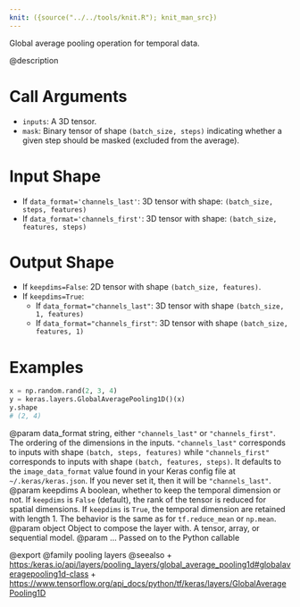 ```yaml
---
knit: ({source("../../tools/knit.R"); knit_man_src})
---
```

Global average pooling operation for temporal data.

@description

# Call Arguments
- `inputs`: A 3D tensor.
- `mask`: Binary tensor of shape `(batch_size, steps)` indicating whether
    a given step should be masked (excluded from the average).

# Input Shape
- If `data_format='channels_last'`:
    3D tensor with shape:
    `(batch_size, steps, features)`
- If `data_format='channels_first'`:
    3D tensor with shape:
    `(batch_size, features, steps)`

# Output Shape
- If `keepdims=False`:
    2D tensor with shape `(batch_size, features)`.
- If `keepdims=True`:
    - If `data_format="channels_last"`:
        3D tensor with shape `(batch_size, 1, features)`
    - If `data_format="channels_first"`:
        3D tensor with shape `(batch_size, features, 1)`

# Examples
```python
x = np.random.rand(2, 3, 4)
y = keras.layers.GlobalAveragePooling1D()(x)
y.shape
# (2, 4)
```

@param data_format string, either `"channels_last"` or `"channels_first"`.
    The ordering of the dimensions in the inputs. `"channels_last"`
    corresponds to inputs with shape `(batch, steps, features)`
    while `"channels_first"` corresponds to inputs with shape
    `(batch, features, steps)`. It defaults to the `image_data_format`
    value found in your Keras config file at `~/.keras/keras.json`.
    If you never set it, then it will be `"channels_last"`.
@param keepdims A boolean, whether to keep the temporal dimension or not.
    If `keepdims` is `False` (default), the rank of the tensor is
    reduced for spatial dimensions. If `keepdims` is `True`, the
    temporal dimension are retained with length 1.
    The behavior is the same as for `tf.reduce_mean` or `np.mean`.
@param object Object to compose the layer with. A tensor, array, or sequential model.
@param ... Passed on to the Python callable

@export
@family pooling layers
@seealso
+ <https:/keras.io/api/layers/pooling_layers/global_average_pooling1d#globalaveragepooling1d-class>
+ <https://www.tensorflow.org/api_docs/python/tf/keras/layers/GlobalAveragePooling1D>
